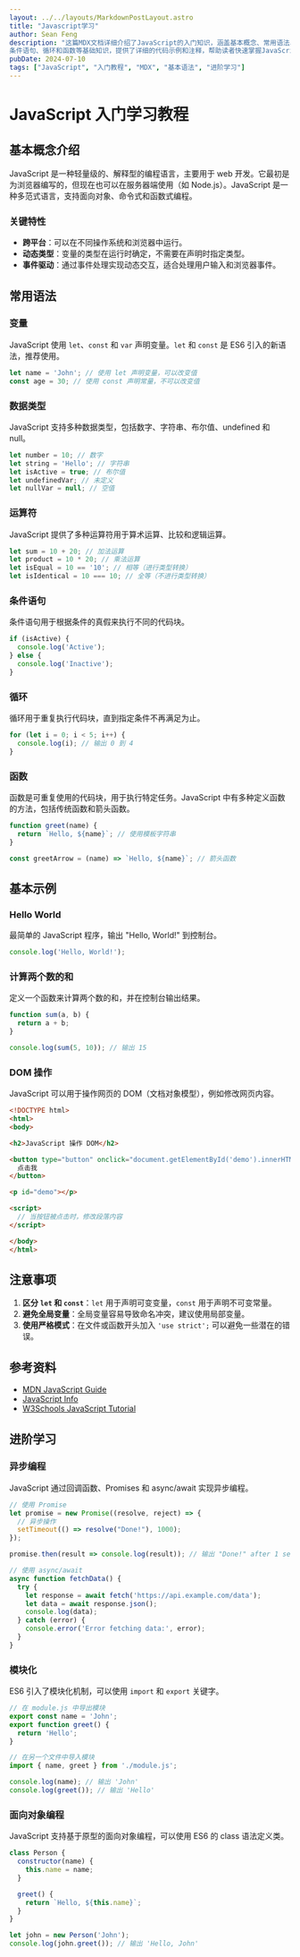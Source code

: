 ```yaml
---
layout: ../../layouts/MarkdownPostLayout.astro
title: "Javascript学习"
author: Sean Feng
description: "这篇MDX文档详细介绍了JavaScript的入门知识，涵盖基本概念、常用语法、基础示例、注意事项、参考资料以及进阶学习内容。文中包括变量、数据类型、运算符、
条件语句、循环和函数等基础知识，提供了详细的代码示例和注释，帮助读者快速掌握JavaScript的基本使用。进阶部分还介绍了异步编程、模块化和面向对象编程等高级主题。"
pubDate: 2024-07-10
tags: ["JavaScript", "入门教程", "MDX", "基本语法", "进阶学习"]
---
```



# JavaScript 入门学习教程

## 基本概念介绍

JavaScript 是一种轻量级的、解释型的编程语言，主要用于 web 开发。它最初是为浏览器编写的，但现在也可以在服务器端使用（如 Node.js）。JavaScript 是一种多范式语言，支持面向对象、命令式和函数式编程。

### 关键特性

- **跨平台**：可以在不同操作系统和浏览器中运行。
- **动态类型**：变量的类型在运行时确定，不需要在声明时指定类型。
- **事件驱动**：通过事件处理实现动态交互，适合处理用户输入和浏览器事件。

## 常用语法

### 变量

JavaScript 使用 `let`、`const` 和 `var` 声明变量。`let` 和 `const` 是 ES6 引入的新语法，推荐使用。

```javascript
let name = 'John'; // 使用 let 声明变量，可以改变值
const age = 30; // 使用 const 声明常量，不可以改变值
```

### 数据类型

JavaScript 支持多种数据类型，包括数字、字符串、布尔值、undefined 和 null。

```javascript
let number = 10; // 数字
let string = 'Hello'; // 字符串
let isActive = true; // 布尔值
let undefinedVar; // 未定义
let nullVar = null; // 空值
```

### 运算符

JavaScript 提供了多种运算符用于算术运算、比较和逻辑运算。

```javascript
let sum = 10 + 20; // 加法运算
let product = 10 * 20; // 乘法运算
let isEqual = 10 == '10'; // 相等（进行类型转换）
let isIdentical = 10 === 10; // 全等（不进行类型转换）
```

### 条件语句

条件语句用于根据条件的真假来执行不同的代码块。

```javascript
if (isActive) {
  console.log('Active');
} else {
  console.log('Inactive');
}
```

### 循环

循环用于重复执行代码块，直到指定条件不再满足为止。

```javascript
for (let i = 0; i < 5; i++) {
  console.log(i); // 输出 0 到 4
}
```

### 函数

函数是可重复使用的代码块，用于执行特定任务。JavaScript 中有多种定义函数的方法，包括传统函数和箭头函数。

```javascript
function greet(name) {
  return `Hello, ${name}`; // 使用模板字符串
}

const greetArrow = (name) => `Hello, ${name}`; // 箭头函数
```

## 基本示例

### Hello World

最简单的 JavaScript 程序，输出 "Hello, World!" 到控制台。

```javascript
console.log('Hello, World!');
```

### 计算两个数的和

定义一个函数来计算两个数的和，并在控制台输出结果。

```javascript
function sum(a, b) {
  return a + b;
}

console.log(sum(5, 10)); // 输出 15
```

### DOM 操作

JavaScript 可以用于操作网页的 DOM（文档对象模型），例如修改网页内容。

```html
<!DOCTYPE html>
<html>
<body>

<h2>JavaScript 操作 DOM</h2>

<button type="button" onclick="document.getElementById('demo').innerHTML = 'Hello JavaScript!'">
  点击我
</button>

<p id="demo"></p>

<script>
  // 当按钮被点击时，修改段落内容
</script>

</body>
</html>
```

## 注意事项

1. **区分 `let` 和 `const`**：`let` 用于声明可变变量，`const` 用于声明不可变常量。
2. **避免全局变量**：全局变量容易导致命名冲突，建议使用局部变量。
3. **使用严格模式**：在文件或函数开头加入 `'use strict';` 可以避免一些潜在的错误。

## 参考资料

- [MDN JavaScript Guide](https://developer.mozilla.org/en-US/docs/Web/JavaScript/Guide)
- [JavaScript Info](https://javascript.info/)
- [W3Schools JavaScript Tutorial](https://www.w3schools.com/js/)

## 进阶学习

### 异步编程

JavaScript 通过回调函数、Promises 和 async/await 实现异步编程。

```javascript
// 使用 Promise
let promise = new Promise((resolve, reject) => {
  // 异步操作
  setTimeout(() => resolve("Done!"), 1000);
});

promise.then(result => console.log(result)); // 输出 "Done!" after 1 second

// 使用 async/await
async function fetchData() {
  try {
    let response = await fetch('https://api.example.com/data');
    let data = await response.json();
    console.log(data);
  } catch (error) {
    console.error('Error fetching data:', error);
  }
}
```

### 模块化

ES6 引入了模块化机制，可以使用 `import` 和 `export` 关键字。

```javascript
// 在 module.js 中导出模块
export const name = 'John';
export function greet() {
  return 'Hello';
}

// 在另一个文件中导入模块
import { name, greet } from './module.js';

console.log(name); // 输出 'John'
console.log(greet()); // 输出 'Hello'
```

### 面向对象编程

JavaScript 支持基于原型的面向对象编程，可以使用 ES6 的 class 语法定义类。

```javascript
class Person {
  constructor(name) {
    this.name = name;
  }

  greet() {
    return `Hello, ${this.name}`;
  }
}

let john = new Person('John');
console.log(john.greet()); // 输出 'Hello, John'
```
